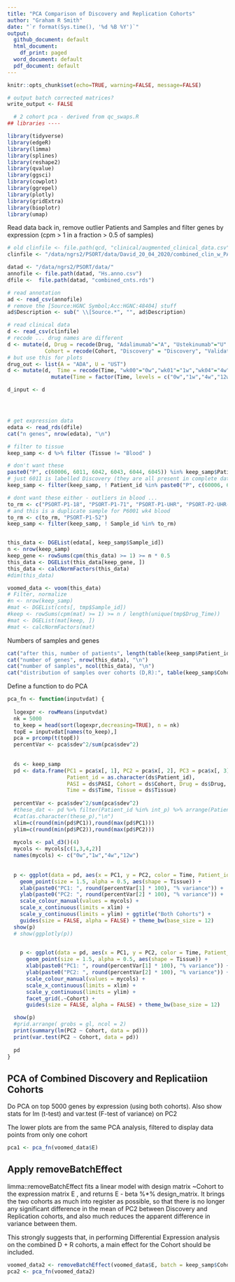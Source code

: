 ```yaml
---
title: "PCA Comparison of Discovery and Replication Cohorts"
author: "Graham R Smith"
date: "`r format(Sys.time(), '%d %B %Y')`"
output:
  github_document: default
  html_document:
    df_print: paged
  word_document: default
  pdf_document: default
---
```

  
```r
knitr::opts_chunk$set(echo=TRUE, warning=FALSE, message=FALSE)

# output batch corrected matrices?
write_output <- FALSE
```
  
  
```r

  # 2 cohort pca - derived from qc_swaps.R 
## libraries ----

library(tidyverse)
library(edgeR)
library(limma)
library(splines)
library(reshape2)
library(qvalue)
library(ggsci)
library(cowplot)
library(ggrepel)
library(plotly)
library(gridExtra)
library(bioplotr)
library(umap)


```  
  

Read data back in, remove outlier Patients and Samples and filter genes by expression (cpm > 1 in a fraction > 0.5 of samples)


```r

# old clinfile <- file.path(qcd, "clinical/augmented_clinical_data.csv")
clinfile <- "/data/ngrs2/PSORT/data/David_20_04_2020/combined_clin_w_PASI.csv"

datad <- "/data/ngrs2/PSORT/data/"
annofile <- file.path(datad, "Hs.anno.csv")
dfile <-  file.path(datad, "combined_cnts.rds")

# read annotation 
ad <- read_csv(annofile)
# remove the [Source:HGNC Symbol;Acc:HGNC:48404] stuff
ad$Description <- sub(" \\[Source.*", "", ad$Description)

# read clinical data 
d <- read_csv(clinfile)
# recode ... drug names are different
d <- mutate(d, Drug = recode(Drug, "Adalimumab"="A", "Ustekinumab"="U" ),
            Cohort = recode(Cohort, "Discovery" = "Discovery", "Validation" = "Replication"))
# but use this for plots 
drug_out <- list(A = "ADA", U = "UST")
d <- mutate(d,  Time = recode(Time, "wk00"="0w","wk01"="1w","wk04"="4w","wk12"="12w")) %>% 
              mutate(Time = factor(Time, levels = c("0w","1w","4w","12w")))

d_input <- d 




# get expression data
edata <- read_rds(dfile)
cat("n genes", nrow(edata), "\n")

# filter to tissue 
keep_samp <- d %>% filter (Tissue != "Blood" )

# don't want these
paste0("P", c(60006, 6011, 6042, 6043, 6044, 6045)) %in% keep_samp$Patient_id
# just 6011 is labelled Discovery (they are all present in complete data d )
keep_samp <- filter(keep_samp, ! Patient_id %in% paste0("P", c(60006, 6011, 6042, 6043, 6044, 6045)))

# dont want these either - outliers in blood ... 
to_rm <- c("PSORT-P1-18", "PSORT-P1-71", "PSORT-P1-UHR", "PSORT-P2-UHR-1", "PSORT-P2-UHR-2", "PSORT-P3-06", "PSORT-P3-07", "PSORT-P4-23")
# and this is a duplicate sample for P6001 wk4 blood 
to_rm <- c(to_rm, "PSORT-P1-52")
keep_samp <- filter(keep_samp, ! Sample_id %in% to_rm)


this_data <- DGEList(edata[, keep_samp$Sample_id])
n <- nrow(keep_samp)
keep_gene <- rowSums(cpm(this_data) >= 1) >= n * 0.5
this_data <- DGEList(this_data[keep_gene, ])
this_data <- calcNormFactors(this_data)
#dim(this_data)

voomed_data <- voom(this_data)
# Filter, normalize
#n <- nrow(keep_samp)
#mat <- DGEList(cnts[, tmp$Sample_id])
#keep <- rowSums(cpm(mat) >= 1) >= n / length(unique(tmp$Drug_Time))
#mat <- DGEList(mat[keep, ])
#mat <- calcNormFactors(mat)

```

Numbers of samples and genes

```r


cat("after this, number of patients", length(table(keep_samp$Patient_id)), "\n")
cat("number of genes", nrow(this_data), "\n")
cat("number of samples", ncol(this_data), "\n")
cat("distribution of samples over cohorts (D,R):", table(keep_samp$Cohort), "\n")


```

Define a function to do PCA 


```r
pca_fn <- function(inputvdat) {
  
  logexpr <- rowMeans(inputvdat)
  nk = 5000
  to_keep = head(sort(logexpr,decreasing=TRUE), n = nk)
  topE = inputvdat[names(to_keep),]
  pca = prcomp(t(topE))
  percentVar <- pca$sdev^2/sum(pca$sdev^2)
  
  
  ds <- keep_samp
  pd <- data.frame(PC1 = pca$x[, 1], PC2 = pca$x[, 2], PC3 = pca$x[, 3], PC4 = pca$x[, 4],
                   Patient_id = as.character(ds$Patient_id), 
                   PASI = ds$PASI, Cohort = ds$Cohort, Drug = ds$Drug,
                   Time = ds$Time, Tissue = ds$Tissue)
  
  percentVar <- pca$sdev^2/sum(pca$sdev^2)
  #these_dat <- pd %>% filter(Patient_id %in% int_p) %>% arrange(Patient_id)
  #cat(as.character(these_p),"\n")
  xlim=c(round(min(pd$PC1)),round(max(pd$PC1)))
  ylim=c(round(min(pd$PC2)),round(max(pd$PC2)))
  
  mycols <- pal_d3()(4)
  mycols <- mycols[c(1,3,4,2)]
  names(mycols) <- c("0w","1w","4w","12w")
  
  
  p <- ggplot(data = pd, aes(x = PC1, y = PC2, color = Time, Patient_id = Patient_id)) +
    geom_point(size = 1.5, alpha = 0.5, aes(shape = Tissue)) + 
    xlab(paste0("PC1: ", round(percentVar[1] * 100), "% variance")) + 
    ylab(paste0("PC2: ", round(percentVar[2] * 100), "% variance")) +
    scale_colour_manual(values = mycols) + 
    scale_x_continuous(limits = xlim) + 
    scale_y_continuous(limits = ylim) + ggtitle("Both Cohorts") + 
    guides(size = FALSE, alpha = FALSE) + theme_bw(base_size = 12)
  show(p)
  # show(ggplotly(p))
  

    p <- ggplot(data = pd, aes(x = PC1, y = PC2, color = Time, Patient_id = Patient_id)) +
      geom_point(size = 1.5, alpha = 0.5, aes(shape = Tissue)) + 
      xlab(paste0("PC1: ", round(percentVar[1] * 100), "% variance")) + 
      ylab(paste0("PC2: ", round(percentVar[2] * 100), "% variance")) +
      scale_colour_manual(values = mycols) + 
      scale_x_continuous(limits = xlim) + 
      scale_y_continuous(limits = ylim) + 
      facet_grid(.~Cohort) +
      guides(size = FALSE, alpha = FALSE) + theme_bw(base_size = 12)

  show(p)
  #grid.arrange( grobs = gl, ncol = 2)
  print(summary(lm(PC2 ~ Cohort, data = pd)))
  print(var.test(PC2 ~ Cohort, data = pd))
  
  pd
}

```

## PCA of Combined Discovery and Replicatiion Cohorts 

Do PCA on top 5000 genes by expression (using both cohorts). Also show stats for lm (t-test) and var.test (F-test of variance) on PC2

The lower plots are from the same PCA analysis, filtered to display data points from only one cohort

```r
pca1 <- pca_fn(voomed_data$E)

```


## Apply removeBatchEffect 

limma::removeBatchEffect fits a linear model with design matrix ~Cohort to the expression matrix E , and returns E - beta %*% design_matrix. It brings the two cohorts as much into register as possible, so that there is no longer any significant difference in the mean of PC2 between Discovery and Replication cohorts, and also much reduces the apparent difference in variance between them. 

This strongly suggests that, in performing Differential Expression analysis on the combined D + R cohorts, a main effect for the Cohort should be included. 


```r
voomed_data2 <- removeBatchEffect(voomed_data$E, batch = keep_samp$Cohort)
pca2 <- pca_fn(voomed_data2)


```

